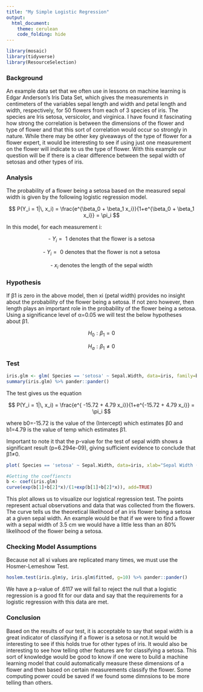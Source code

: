 ```yaml
---
title: "My Simple Logistic Regression"
output: 
  html_document:
    theme: cerulean
    code_folding: hide
---
```


<!-- Find some data of interest to you that can be analyzed with a logistic regression. Complete your Logistic Regression Analysis using this file. 

Hint, run the command 

> data() 

in your Console to see available datasets in R that you could use for this Analysis. You are also welcome to collect data yourself, or find other available datasets online for this Analysis. Just be careful to not use anyone else's "analysis" for this Analysis. Also, no conducting surveys unless you have IRB approval to do so. -->

```r
library(mosaic)
library(tidyverse)
library(ResourceSelection) 
```


### Background 

An example data set that we often use in lessons on machine learning is Edgar Anderson's Iris Data Set, which gives the measurements in centimeters of the variables sepal length and width and petal length and width, respectively, for 50 flowers from each of 3 species of iris. The species are Iris setosa, versicolor, and virginica. I have found it fascinating how strong the correlation is between the dimensions of the flower and type of flower and that this sort of correlation would occur so strongly in nature. While there may be other key giveaways of the type of flower for a flower expert, it would be interesting to see if using just one measurement on the flower will indicate to us the type of flower. With this example our question will be if there is a clear difference between the sepal width of setosas and other types of iris. 

### Analysis

The probability of a flower being a setosa based on the measured sepal width is given by the following logistic regression model.


$$
  P(Y_i = 1|\, x_i) = \frac{e^{\beta_0 + \beta_1 x_i}}{1+e^{\beta_0 + \beta_1 x_i}} = \pi_i
$$

In this model, for each measurement i:

$$
   \text {- } Y_i = \text{ 1 denotes that the flower is a setosa}
$$

$$
   \text {- } Y_i = \text{ 0 denotes that the flower is not a setosa}
$$

$$
   \text {- } x_i \text{ denotes the length of the sepal width}
$$

### Hypothesis 

If β1 is zero in the above model, then xi (petal width) provides no insight about the probability of the flower being a setosa. If not zero however, then length plays an important role in the probability of the flower being a setosa. Using a significance level of α=0.05 we will test the below hypotheses about β1.

$$
  H_0: \beta_1 = 0
$$

$$
  H_a: \beta_1 \ne 0
$$

### Test
```r
iris.glm <- glm( Species == 'setosa' ~ Sepal.Width, data=iris, family=binomial)
summary(iris.glm) %>% pander::pander()
```

The test gives us the equation

$$
  P(Y_i = 1|\, x_i) = \frac{e^{ -15.72 + 4.79 x_i}}{1+e^{-15.72 + 4.79 x_i}} = \pi_i
$$

where b0=-15.72 is the value of the (Intercept) which estimates β0 and b1=4.79 is the value of temp which estimates β1.

Important to note it that the p-value for the test of sepal width shows a significant result (p=6.294e-09), giving sufficient evidence to conclude that β1≠0.

```r
plot( Species == 'setosa' ~ Sepal.Width, data=iris, xlab="Sepal Width (cm)", ylab='Probability of Flower Being a Setosa', pch=16, main="Edgar Anderson's Iris Data")

#Getting the coeffiencts
b <- coef(iris.glm)
curve(exp(b[1]+b[2]*x)/(1+exp(b[1]+b[2]*x)), add=TRUE)
```

This plot allows us to visualize our logistical regression test. The points represent actual observations and data that was collected from the flowers. The curve tells us the theoretical likelihood of an iris flower being a setosa at a given sepal width. An example would be that if we were to find a flower with a sepal width of 3.5 cm we would have a little less than an 80% likelihood of the flower being a setosa.

### Checking Model Assumptions

Because not all xi values are replicated many times, we must use the Hosmer-Lemeshow Test.

```r
hoslem.test(iris.glm$y, iris.glm$fitted, g=10) %>% pander::pander()
```

We have a p-value of .6117 we will fail to reject the null that a logistic regression is a good fit for our data and say that the requirements for a logistic regression with this data are met. 

### Conclusion

Based on the results of our test, it is acceptable to say that sepal width is a great indicator of classifying if a flower is a setosa or not.It would be interesting to see if this holds true for other types of iris. It would also be interesting to see how telling other features are for classifying a setosa. This sort of knowledge would be good to know if one were to build a machine learning model that could automatically measure these dimensions of a flower and then based on certain measurements classify the flower. Some computing power could be saved if we found some dimnsions to be more telling than others.



